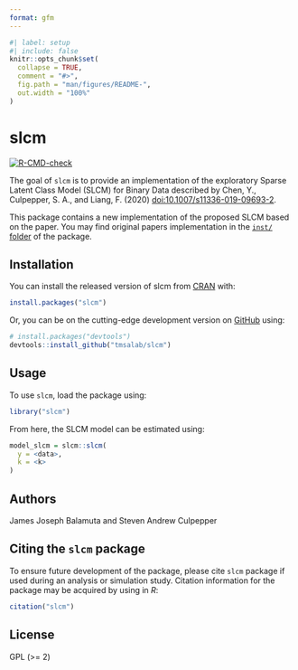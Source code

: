 ```yaml
---
format: gfm
---
```


<!-- README.md is generated from README.qmd. Please edit that file -->

```r
#| label: setup
#| include: false
knitr::opts_chunk$set(
  collapse = TRUE,
  comment = "#>",
  fig.path = "man/figures/README-",
  out.width = "100%"
)
```

# slcm

<!-- badges: start -->
[![R-CMD-check](https://github.com/tmsalab/slcm/actions/workflows/R-CMD-check.yaml/badge.svg)](https://github.com/tmsalab/slcm/actions/workflows/R-CMD-check.yaml)
<!-- badges: end -->

The goal of `slcm` is to provide an implementation of the exploratory 
Sparse Latent Class Model (SLCM) for Binary Data described by Chen, Y., 
Culpepper, S. A., and Liang, F. (2020) <doi:10.1007/s11336-019-09693-2>.

This package contains a new implementation of the proposed SLCM based on the
paper. You may find original papers implementation in the
[`inst/` folder](https://github.com/tmsalab/slcm/tree/main/inst) of the package.

## Installation

You can install the released version of slcm from
[CRAN](https://CRAN.R-project.org) with:

``` r
install.packages("slcm")
```

Or, you can be on the cutting-edge development version on
[GitHub](https://github.com/) using:

``` r
# install.packages("devtools")
devtools::install_github("tmsalab/slcm")
```

## Usage

To use `slcm`, load the package using:

```r
library("slcm")
```

From here, the SLCM model can be estimated using:

```r
model_slcm = slcm::slcm(
  y = <data>,
  k = <k>
)
```

## Authors

James Joseph Balamuta and Steven Andrew Culpepper 

## Citing the `slcm` package

To ensure future development of the package, please cite `slcm`
package if used during an analysis or simulation study. Citation
information for the package may be acquired by using in *R*:

``` r
citation("slcm")
```

## License

GPL (\>= 2)
